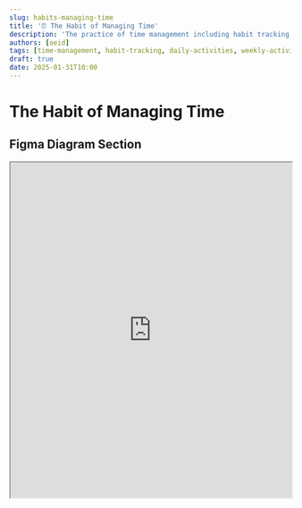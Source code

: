 ```yaml
---
slug: habits-managing-time
title: '⏰ The Habit of Managing Time'
description: 'The practice of time management including habit tracking, daily/weekly/monthly activities, and time organization strategies'
authors: [oeid]
tags: [time-management, habit-tracking, daily-activities, weekly-activities, monthly-activities, organization, time-organization]
draft: true
date: 2025-01-31T10:00
---
```


# The Habit of Managing Time

## Figma Diagram Section

<iframe 
  style={{ border: "1px solid rgba(0, 0, 0, 0.1)" }} 
  width="100%" 
  height="600" 
  src="https://embed.figma.com/board/reFUj3lFudhquKldnUw9dL/The-Habit-Board?node-id=44-4257&t=2QRytovwtZKBVAHX-4&embed-host=share" 
  allowFullScreen
/>

## Questions

- How much time should I be spending per habit?
- Do I have enough time for all my activities?
- How do I use my time effectively?
- What are all the different things I constantly do?
- What will we do with our time?
- What actions have we prioritized?
- What do I need to constantly do?
- How am I freeing up time to do these on a regular basis?

## Decision

Managing time is essential for creating structure and ensuring that important activities receive adequate attention. By organizing daily, weekly, monthly, and quarterly activities, tracking progress, and developing systems for time allocation, I can ensure that my priorities are met consistently. This habit enables me to transform time intentions into structured, organized practices that support my goals and maintain balance across all areas of life.

## Strategy

I strategically approach managing time by:
- Organizing activities by frequency (daily, weekly, monthly, quarterly, yearly)
- Tracking progress on time-based activities
- Classifying activities as regular or constant needs
- Developing systems for time allocation and habit tracking
- Creating structure for consistent execution of priorities

## The Kinds of Action Items

**Note**: The hashtags from this section will be used to categorize specific action items later in the document.

### #managing-time/activity-organization
- Organize all the different things I do
- Extract and categorize daily, weekly, monthly, quarterly, and yearly activities
- Create systems for activity classification and organization
- Strategic Questions / Ask Yourself:
  - What are all the different things I constantly do?
  - How do I organize my time effectively?
  - What activities need to be done regularly vs constantly?

### #managing-time/progress-tracking
- Track progress on time-based activities
- Monitor consistency of daily, weekly, and monthly habits
- Create systems for progress measurement and review
- Strategic Questions / Ask Yourself:
  - How do I track progress I am making?
  - What systems help me monitor my time-based activities?
  - How can I measure consistency in my habits?

### #managing-time/habit-allocation
- Allocate appropriate time for different habits
- Balance daily, weekly, and monthly activities
- Create time budgets for different types of activities
- Strategic Questions / Ask Yourself:
  - How much time should I be spending per habit?
  - Do I have enough time for all my activities?
  - How do I balance different types of activities?

### #managing-time/priority-management
- Prioritize actions and activities
- Focus on what needs to be done constantly
- Create systems for priority management
- Strategic Questions / Ask Yourself:
  - What actions have we prioritized?
  - What do I need to constantly do?
  - How do I ensure priorities get adequate time?

### #managing-time/time-freedom
- Free up time for regular activities
- Create space for consistent habit execution
- Develop systems for time management and efficiency
- Strategic Questions / Ask Yourself:
  - How am I freeing up time to do these on a regular basis?
  - What systems help me create time for important activities?
  - How can I optimize my time usage?

## Specific Action Items


